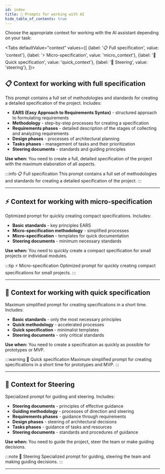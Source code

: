 ```yaml
---
id: index
title: 🤖 Prompts for working with AI
hide_table_of_contents: true
---
```


Choose the appropriate context for working with the AI assistant depending on your task:



<Tabs
  defaultValue="context"
  values={[
    {label: '📋 Full specification', value: 'context'},
    {label: '⚡ Micro-specification', value: 'micro_context'},
    {label: '🚀 Quick specification', value: 'quick_context'},
    {label: '🎯 Steering', value: 'steering'},
  ]}>
  <TabItem value="context">

## 📋 Context for working with full specification

This prompt contains a full set of methodologies and standards for creating a detailed specification of the project. Includes:

- **EARS (Easy Approach to Requirements Syntax)** - structured approach to formulating requirements
- **Methodology** - step-by-step processes for creating a specification
- **Requirements phases** - detailed description of the stages of collecting and analyzing requirements
- **Design phases** - processes of architectural planning
- **Tasks phases** - management of tasks and their prioritization
- **Steering documents** - standards and guiding principles

**Use when:** You need to create a full, detailed specification of the project with the maximum elaboration of all aspects.

:::info 📋 Full specification
This prompt contains a full set of methodologies and standards for creating a detailed specification of the project.
:::

---

<CopyButton/>


<StandardsDoc />

<MethodologyDoc />

<RequirementsPhaseDoc />

<DesignPhaseDoc />

<TasksPhaseDoc />

<SteeringDocumentsDoc />

</TabItem>
  <TabItem value="micro_context">

## ⚡ Context for working with micro-specification

Optimized prompt for quickly creating compact specifications. Includes:

- **Basic standards** - key principles EARS
- **Micro-specification methodology** - simplified processes
- **Micro-specification** - templates for quick documentation
- **Steering documents** - minimum necessary standards

**Use when:** You need to quickly create a compact specification for small projects or individual modules.

:::tip ⚡ Micro-specification
Optimized prompt for quickly creating compact specifications for small projects.
:::

---

<CopyButton/>

<StandardsDoc />

<MethodologyDoc />

<MicroSpecificationDoc />

<SteeringDocumentsDoc />

  </TabItem>
  <TabItem value="quick_context">

## 🚀 Context for working with quick specification

Maximum simplified prompt for creating specifications in a short time. Includes:

- **Basic standards** - only the most necessary principles
- **Quick methodology** - accelerated processes
- **Quick specification** - minimalist templates
- **Steering documents** - only critical standards

**Use when:** You need to create a specification as quickly as possible for prototypes or MVP.

:::warning 🚀 Quick specification
Maximum simplified prompt for creating specifications in a short time for prototypes and MVP.
:::

---

<CopyButton/>

<StandardsDoc />

<MethodologyDoc />

<QuickSpecificationDoc />

<SteeringDocumentsDoc />

  </TabItem>
  <TabItem value="steering">

## 🎯 Context for Steering

Specialized prompt for guiding and steering. Includes:

- **Steering documents** - principles of effective guidance
- **Guiding methodology** - processes of direction and steering
- **Requirements phases** - guidance through requirements
- **Design phases** - steering of architectural decisions
- **Tasks phases** - guidance of tasks and resources
- **Steering documents** - standards and procedures of guidance

**Use when:** You need to guide the project, steer the team or make guiding decisions.

:::note 🎯 Steering
Specialized prompt for guiding, steering the team and making guiding decisions.
:::

---

<CopyButton/>

<StandardsDoc />

<MethodologyDoc />

<RequirementsPhaseDoc />

<DesignPhaseDoc />

<TasksPhaseDoc />

<SteeringDocumentsDoc />

  </TabItem>
</Tabs>
